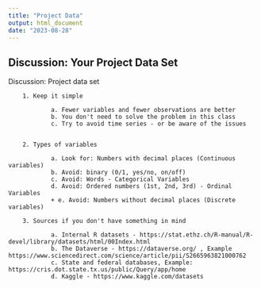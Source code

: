 ```yaml
---
title: "Project Data"
output: html_document
date: "2023-08-28"
---
```


## Discussion: Your Project Data Set

Discussion: Project data set

        1. Keep it simple 
        
                a. Fewer variables and fewer observations are better
                b. You don't need to solve the problem in this class 
                c. Try to avoid time series - or be aware of the issues

	
        2. Types of variables
        
                a. Look for: Numbers with decimal places (Continuous variables)
                b. Avoid: binary (0/1, yes/no, on/off)
                c. Avoid: Words - Categorical Variables
                d. Avoid: Ordered numbers (1st, 2nd, 3rd) - Ordinal Variables
                + e. Avoid: Numbers without decimal places (Discrete variables)

        3. Sources if you don't have something in mind

                a. Internal R datasets - https://stat.ethz.ch/R-manual/R-devel/library/datasets/html/00Index.html
                b. The Dataverse - https://dataverse.org/ , Example https://www.sciencedirect.com/science/article/pii/S2665963821000762
                c. State and federal databases, Example: https://cris.dot.state.tx.us/public/Query/app/home
                d. Kaggle - https://www.kaggle.com/datasets
                


                






